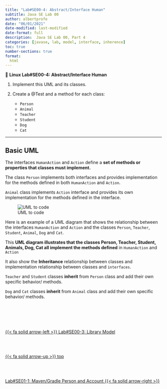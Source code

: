 ```yaml
---
title: "Lab#SE00-4: Abstract/Interface Human"
subtitle: Java SE Lab 00
author: albertprofe
date: "06/01/2021"
date-modified: last-modified
date-format: full
description:  Java SE Lab 00, Part 4
categories: [javase, lab, model, interface, inherence]
toc: true
number-sections: true
format:
  html
---
```


::: {.labs}
📘 **Linux Lab#SE00-4: Abstract/Interface Human**

1. Implement this UML and its classes.

2. Create a @Test and a method for each class:
    - ``Person``
    - ``Animal``
    - ``Teacher``
    - ``Student``
    - ``Dog``
    - ``Cat``

:::

---

## Basic UML

The interfaces ``HumanAction`` and ``Action`` define a **set of methods or properties that classes must implement.**

The class ``Person`` implements both interfaces and provides implementation for the methods defined in both ``HumanAction`` and ``Action``.

``Animal`` class implements ``Action`` interface and provides its own implementation for the methods defined in the interface.


![UML to code](/images/javase/Interface.jpg)


::: {.column-margin}
Here is an example of a UML diagram that shows the relationship between the interfaces ``HumanAction`` and ``Action`` and the classes ``Person``, ``Teacher``, ``Student``, ``Animal``, ``Dog`` and ``Cat``.
:::

::: {.column-margin}
This **UML diagram illustrates that the classes Person, Teacher, Student, Animals, Dog, Cat all implement the methods defined** in ``HumanAction`` and ``Action``
:::

::: {.column-margin}
It also show the **Inheritance** relationship between classes and implementation relationship between classes and ``interfaces``.
:::


``Teacher`` and ``Student`` classes **inherit** from ``Person`` class and add their own specific behavior/ methods.

``Dog`` and ``Cat`` classes **inherit** from ``Animal`` class and add their own specific behavior/ methods.







<!--- navLinks -->
<br><br>
<div class=row>
<br>
<div class='column left previous'>
<br>
[{{< fa solid arrow-left >}} Lab#SE00-3: Library Model](/javase/selab0-3.qmd)
<br>
</div>
<br>
<div class='column center'>
<br>
[{{< fa solid arrow-up >}} top](#top)
<br>
</div>
<br>
<div class='column right next'>
<br>
[Lab#SE01-1: Maven/Gradle Person and Account  {{< fa solid arrow-right >}}](/javase/selab1-1.qmd)
<br>
</div>
<br>
</div>
